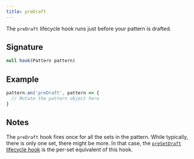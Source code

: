 ```yaml
---
title: preDraft
---
```


The `preDraft` lifecycle hook runs just before your pattern is drafted.

## Signature

```js
null hook(Pattern pattern)
```

## Example

```js
pattern.on('preDraft', pattern => {
  // Mutate the pattern object here
}
```

## Notes

The `preDraft` hook fires once for all the sets in the pattern.
While typically, there is only one set, there might be more. 
In that case, the [`preSetDraft` lifecycle hook](/reference/hooks/presetdraft) is
the per-set equivalent of this hook.
